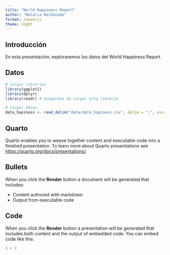 ```yaml
---
title: "World Happiness Report"
author: "Natalia Maldonado"
format: revealjs
theme: night
---
```

## Introducción

En esta presentación, exploraremos los datos del World Happiness Report.

## Datos

```r
# Cargar librerías
library(ggplot2)
library(dplyr)
library(readr) # Asegúrate de cargar esta librería

# Cargar datos
data_hapiness <- read_delim("data/data_hapiness.csv", delim = ";", escape_double = FALSE, trim_ws = TRUE)

```
## Quarto

Quarto enables you to weave together content and executable code into a finished presentation. To learn more about Quarto presentations see <https://quarto.org/docs/presentations/>.

## Bullets

When you click the **Render** button a document will be generated that includes:

-   Content authored with markdown
-   Output from executable code

## Code

When you click the **Render** button a presentation will be generated that includes both content and the output of embedded code. You can embed code like this:

```r
1 + 1
```
